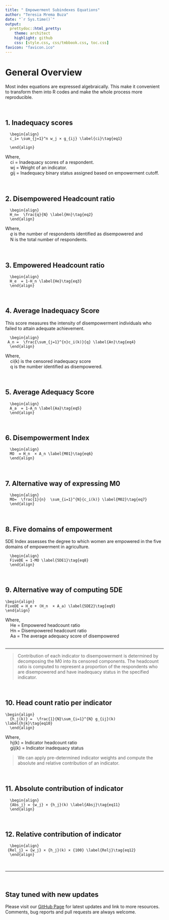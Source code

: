 ```yaml
---
title: " Empowerment Subindexes Equations"
author: "Teresia Mrema Buza"
date: "`r Sys.time()`"
output:
  prettydoc::html_pretty:
    theme: architect
    highlight: github
    css: [style.css, css/tmbbook.css, toc.css]
favicon: "favicon.ico"
---
```


# General Overview
Most index equations are expressed algebraically. This make it convenient to transform them into R codes and make the whole process more reproducible.

<br>

## 1. Inadequacy scores
```block
  \begin{align}
  c_i= \sum_{j=1}^n w_j × g_{ij} \label{ci}\tag{eq1}

  \end{align}
```
  
| Where,
|     ci = Inadequacy scores of a respondent. 
|     wj = Weight of an indicator.
|     gij = Inadequacy binary status assigned based on empowerment cutoff.


<br>

## 2. Disempowered Headcount ratio
```block
  \begin{align}
  H_n=  \frac{q}{N} \label{Hn}\tag{eq2}
  \end{align}
```

| Where, 
|     𝑞  is the number of respondents identified as disempowered and 
|     N is the total number of respondents. 

 
<br>

## 3. Empowered Headcount ratio
```block
  \begin{align}	
  H_e  = 1-H_n \label{He}\tag{eq3} 
  \end{align}
```
  
<br>

## 4. Average Inadequacy Score
This score measures the intensity of disempowerment individuals who failed to attain adequate achievement.
```block
  \begin{align}	
 A_n =  \frac{\sum_{j=1}^{n}c_i(k)}{q} \label{An}\tag{eq4}
  \end{align}
```

| Where,
|     ci(k) is the censored inadequacy score 
|     q is the number identified as disempowered.


<br>

## 5. Average Adequacy Score
```block
  \begin{align}	
  A_a  = 1-A_n \label{Aa}\tag{eq5}
  \end{align}	
```


<br>

## 6. Disempowerment Index
```block
  \begin{align}	
  MO  = H_n  × A_n \label{M01}\tag{eq6}
  \end{align}	
```

<br>

## 7. Alternative way of expressing M0
```block
  \begin{align}	
  MO=  \frac{1}{n}  \sum_{i=1}^{N}{c_i(k)} \label{M02}\tag{eq7}
  \end{align}
```

<br>

## 8. Five domains of empowerment
5DE Index assesses the degree to which women are empowered in the five domains of empowerment in agriculture.
    
```block
  \begin{align}	
  FiveDE = 1-MO \label{5DE1}\tag{eq8}
  \end{align}
```
  
<br>

## 9. Alternative way of computing 5DE
```block
\begin{align}	
FiveDE = H_e + (H_n  × A_a) \label{5DE2}\tag{eq9}
\end{align}
```

| Where, 
|     He = Empowered headcount ratio
|     Hn = Disempowered headcount ratio
|     Aa = The average adequacy score of disempowered

<br>
<hr>


>Contribution of each indicator to disempowerment is determined by decomposing the M0 into its censored components. The headcount ratio is computed to represent a proportion of the respondents who are disempowered and have inadequacy status in the specified indicator.

<br>

## 10. Head count ratio per indicator

```block
\begin{align}	
  {h_j(k)} =  \frac{1}{N}\sum_{i=1}^{N} g_{ij}(k)  \label{hjk}\tag{eq10}
  \end{align}
```

| Where,
|     hj(k) = Indicator headcount ratio
|     gij(k) = Indicator inadequacy status


>We can apply pre-determined indicator weights and compute the absolute and relative contribution of an indicator.

<br>

## 11. Absolute contribution of indicator

```block
  \begin{align}	
  {Abs_j} = {w_j} × {h_j}(k) \label{Absj}\tag{eq11}
  \end{align}
```

<br>

## 12. Relative contribution of indicator
```block
  \begin{align}	
 {Rel_j} = {w_j} × {h_j}(k) × {100} \label{Relj}\tag{eq12}
  \end{align}
```

<br>
<hr>
<br>

## Stay tuned with new updates

Please visit our [GitHub Page](https://tmbuza.github.io/Resources/) for latest updates and link to more resources. Comments, bug reports and pull requests are always welcome.

